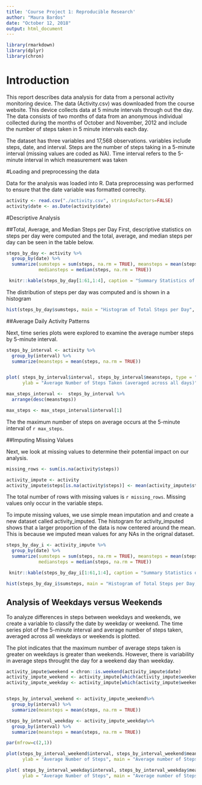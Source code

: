 ---
title: 'Course Project 1: Reproducible Research'
author: "Maura Bardos"
date: "October 12, 2018"
output: html_document
---

```{r setup, echo =TRUE}
library(rmarkdown)
library(dplyr)
library(chron)
```

# Introduction

This report describes data analysis for data from a personal activity monitoring device. The data (Activity.csv)
was downloaded from the course website. This device collects data at 5 minute intervals through out the day. 
The data consists of two months of data from an anonymous individual collected during the months
of October and November, 2012 and include the number of steps taken in 5 minute intervals each day.

The dataset has three variables and 17,568 observations. variables include steps, date, and interval. 
Steps are the number of steps taking in a 5-minute interval (missing values are coded as NA). Time interval refers
to the 5-minute interval in which measurement was taken


#Loading and preprocessing the data

Data for the analysis was loaded into R. Data preprocessing was performed to ensure that the date variable was 
formatted correclty. 

```{r, echo =TRUE}
activity <- read.csv("./activity.csv", stringsAsFactors=FALSE)
activity$date <- as.Date(activity$date)

```

#Descriptive Analysis

##Total, Average, and Median Steps per Day
First, descriptive statistics on steps per day were computed and the total, average, and median steps per day
can be seen in the table below. 

```{r, echo =TRUE}
steps_by_day <- activity %>%
  group_by(date) %>%
  summarize(sumsteps = sum(steps, na.rm = TRUE), meansteps = mean(steps, na.rm = TRUE),
            mediansteps = median(steps, na.rm = TRUE))
```
```{r comment='', echo=FALSE, results='asis'}
 knitr::kable(steps_by_day[1:61,1:4], caption = "Summary Statistics of Steps per Day", floating.environment="sidewaystable")
```

The distribution of steps per day was computed and is shown in a histogram

```{r steps_by_day, echo=TRUE}
hist(steps_by_day$sumsteps, main = "Histogram of Total Steps per Day", xlab = "Total Steps per Day")
```

##Average Daily Activity Patterns

Next, time series plots were explored to examine the average number steps by 5-minute interval. 

```{r, echo = TRUE}
steps_by_interval <- activity %>%
  group_by(interval) %>%
  summarize(meansteps = mean(steps, na.rm = TRUE)) 


plot( steps_by_interval$interval, steps_by_interval$meansteps, type = "l", xlab = "5-minute interval", 
      ylab = "Average Number of Steps Taken (averaged across all days)", main = "Average number of Steps Taken During Day")

max_steps_interval <-  steps_by_interval %>%
  arrange(desc(meansteps))

max_steps <- max_steps_interval$interval[1]
```

The the maximum number of steps on average occurs at the 5-minute interval of `r max_steps`. 

##Imputing Missing Values

Next, we look at missing values to determine their potential impact on our analysis. 

```{r, echo = TRUE}
missing_rows <- sum(is.na(activity$steps))

activity_impute <- activity
activity_impute$steps[is.na(activity$steps)] <- mean(activity_impute$steps, na.rm = TRUE)

```

The total number of rows with missing values is `r missing_rows`. Missing values only occur in the variable steps. 

To impute missing values, we use simple mean imputation and and create a new dataset called 
activity_imputed. The histogram for activity_imputed shows that a larger proportion of the data is now centered 
around the mean. This is because we imputed mean values for any NAs in the orignal dataset. 

```{r, echo = TRUE}
steps_by_day_i <- activity_impute %>%
  group_by(date) %>%
  summarize(sumsteps = sum(steps, na.rm = TRUE), meansteps = mean(steps, na.rm = TRUE),
            mediansteps = median(steps, na.rm = TRUE))
```
```{r comment='', echo=FALSE, results='asis'}
 knitr::kable(steps_by_day_i[1:61,1:4], caption = "Summary Statistics of Steps per Day for Imputed Data", floating.environment="sidewaystable")
```


```{r steps_by_day_i, echo=TRUE}
hist(steps_by_day_i$sumsteps, main = "Histogram of Total Steps per Day, Imputed", xlab = "Total Steps per Day")
```

## Analysis of Weekdays versus Weekends

To analyze differences in steps between weekdays and weekends, we create a variable to classify the date
by weekday or weekend. The time series plot of the 5-minute interval and average number of steps taken, averaged 
across all weekdays or weekends is plotted. 

The plot indicates that the maximum number of average steps taken is greater on weekdays is greater than weekends. However, there is variability in average steps throught the day for a weekend day than weekday.

```{r, echo = TRUE}

activity_impute$weekend = chron::is.weekend(activity_impute$date)
activity_impute_weekend <- activity_impute[which(activity_impute$weekend == "TRUE"),]
activity_impute_weekday <- activity_impute[which(activity_impute$weekend == "FALSE"),]


steps_by_interval_weekend <- activity_impute_weekend%>%
  group_by(interval) %>%
  summarize(meansteps = mean(steps, na.rm = TRUE)) 

steps_by_interval_weekday <- activity_impute_weekday%>%
  group_by(interval) %>%
  summarize(meansteps = mean(steps, na.rm = TRUE)) 

par(mfrow=c(2,1))

plot(steps_by_interval_weekend$interval, steps_by_interval_weekend$meansteps, type = "l", xlab = "5-minute interval", 
      ylab = "Average Number of Steps", main = "Average number of Steps Taken During Weekend")

plot( steps_by_interval_weekday$interval, steps_by_interval_weekday$meansteps, type = "l", xlab = "5-minute interval", 
      ylab = "Average Number of Steps", main = "Average number of Steps Taken Weekday")

```








